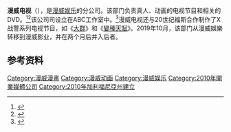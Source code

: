 {{Expand language|en}}
<br />
{{Infobox company
| name = 漫威电视
| logo = Marvel-tv-logo.svg
| caption = 
| type = 事业群
| industry = [[电视|电视]]
| fate = 併入[[漫威影业|漫威影业]]
| predecessor = 
| successor = 
| foundation = {{Start date and age|2010|6|28}}
| founder = 
| defunct = {{Start date and age|2019|12|10}}
| location_city = 加利福尼亚伯班克
| products = [[电视节目|电视节目]]
| num_employees = 
| parent = [[漫威影业|漫威影业]] <br>([[華特迪士尼影業集團|華特迪士尼影業]])
| divisions = 
| subsid = [[漫威动画|漫威动画]]
| location_country = 美国
| homepage = {{URL|marvel.com/tv}}
| native_name = Marvel Television
}}
'''漫威电视'''（{{lang-en|Marvel Television}}），是[[漫威娱乐|漫威娱乐]]的分公司。该部门负责真人、动画的电视节目和相关的DVD。<ref>{{cite news|title=MARVEL ENTERTAINMENT Appoints JEPH LOEB To EVP, HEAD OF TV|url=http://www.newsarama.com/tv/jeph-loeb-televsion-marvel-100628.html|accessdate=May 18, 2012|newspaper=Newsarama.com|date=June 28, 2010|archive-date=2012-11-19|archive-url=https://web.archive.org/web/20121119025405/http://www.newsarama.com/tv/jeph-loeb-televsion-marvel-100628.html|dead-url=no}}</ref><ref name="cbr1">{{cite news|last=Phegley|first=Kiel|title=Jeph Loeb Talks Marvel TV|url=http://www.comicbookresources.com/?page=article&id=26983|accessdate=July 13, 2011|newspaper=comicbookresources.com|date=July 2, 2010|archive-date=2013-10-29|archive-url=https://web.archive.org/web/20131029184603/http://www.comicbookresources.com/?page=article&id=26983|dead-url=no}}</ref>该公司司设立在ABC工作室中。<ref name="DeadlineCAA">{{cite news|last=Andreeva|first=Nellie|title=CAA Signs Marvel Television|url=http://www.deadline.com/2012/04/caa-signs-marvel-television/|accessdate=May 18, 2012|newspaper=Deadline.com|date=April 11, 2012|archive-date=2014-05-20|archive-url=https://web.archive.org/web/20140520152402/http://www.deadline.com/2012/04/caa-signs-marvel-television/|dead-url=no}}</ref>漫威电视还与20世纪福斯合作制作了X战警系列电视节目，如《[[變種軍團|大群]]》和《[[變種天賦|變種天賦]]》。2019年10月，该部门从漫威娛樂转移到漫威影业，并在两个月后并入后者。

==参考资料==
{{Reflist}}
{{漫威娛樂}}
{{漫威漫畫電視劇}}
[[Category:漫威漫畫|Category:漫威漫畫]]
[[Category:漫威动画|Category:漫威动画]]
[[Category:漫威娱乐|Category:漫威娱乐]]
[[Category:2010年開業媒體公司|Category:2010年開業媒體公司]]
[[Category:2010年加利福尼亞州建立|Category:2010年加利福尼亞州建立]]